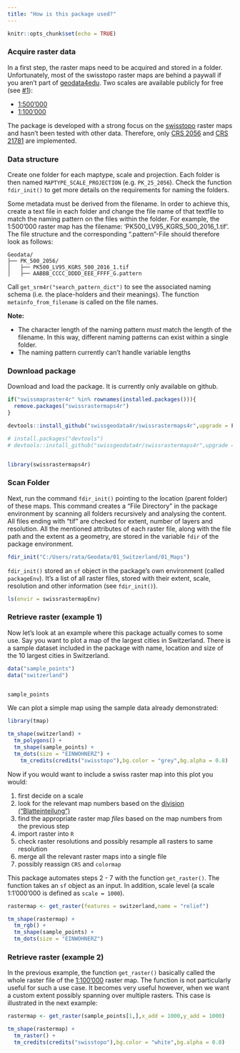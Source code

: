 ```yaml
---
title: "How is this package used?"
---
```


```r
knitr::opts_chunk$set(echo = TRUE)
```


### Acquire raster data

In a first step, the raster maps need to be acquired and stored in a folder. Unfortunately, most of the swisstopo raster maps are behind a paywall if you aren't part of [geodata4edu](https://geodata4edu.ch/).  Two scales are available publicly for free (see [#1](https://github.com/swissgeodata4r/swissrastermaps4r/issues/1)):

- [1:500'000](https://shop.swisstopo.admin.ch/en/products/maps/national/digital/srm500)
- [1:100'000](https://shop.swisstopo.admin.ch/en/products/maps/national/digital/srm1000)


The package is developed with a strong focus on the  [swisstopo](https://shop.swisstopo.admin.ch/de/products/maps/national/digital/) raster maps and hasn't been tested with other data. Therefore, only [CRS 2056](https://epsg.io/2056) and [CRS 21781](https://epsg.io/21781) are implemented.


### Data structure

Create one folder for each maptype, scale and projection. Each folder is then named `MAPTYPE_SCALE_PROJECTION` (e.g. `PK_25_2056`). Check the function `fdir_init()` to get more details on the requirements for naming the folders.

Some metadata must be derived from the filename. In order to achieve this, create a text file in each folder and change the file name of that textfile to match the naming pattern on the files within the folder. For example, the 1:500'000 raster map has the filename: 'PK500_LV95_KGRS_500_2016_1.tif'. The file structure and the corresponding ".pattern"-File should therefore look as follows:

```
Geodata/
├── PK_500_2056/
│   ├── PK500_LV95_KGRS_500_2016_1.tif
│   ├── AABBB_CCCC_DDDD_EEE_FFFF_G.pattern
```
Call `get_srm4r("search_pattern_dict")` to see the associated naming schema (i.e. the place-holders and their meanings). The function `metainfo_from_filename` is called on the file names.

**Note:**

- The character length of the naming pattern *must* match the length of the filename. In this way, different naming patterns can exist within a single folder.
- The naming pattern currently can't handle variable lengths

### Download package

Download and load the package. It is currently only available on github. 

```r
if("swissmapraster4r" %in% rownames(installed.packages())){
  remove.packages("swissrastermaps4r")
}

devtools::install_github("swissgeodata4r/swissrastermaps4r",upgrade = F)
```

```r

# install.packages("devtools")
# devtools::install_github("swissgeodata4r/swissrastermaps4r",upgrade = F)


library(swissrastermaps4r)

```

### Scan Folder

Next, run the command `fdir_init()` pointing to the location (parent folder) of these maps. This command creates a "File Directory" in the package environment by scanning all folders recursively and analysing the content. All files ending with "tif" are checked for extent, number of layers and resolution. All the mentioned attributes of each raster file, along with the file path and the extent as a geometry, are stored in the variable `fdir` of the package environment.


```r
fdir_init("C:/Users/rata/Geodata/01_Switzerland/01_Maps")
```


`fdir_init()` stored an `sf` object in the package's own environment (called `packageEnv`). It's a list of all raster files, stored with their extent, scale, resolution and other information (see `fdir_init()`).


```r
ls(envir = swissrastermapEnv)
```


### Retrieve raster (example 1)

Now let's look at an example where this package actually comes to some use. Say you want to plot a map of the largest cities in Switzerland. There is a sample dataset included in the package with name, location and size of the 10 largest cities in Switzerland. 

```r
data("sample_points")
data("switzerland")


sample_points
```


We can plot a simple map using the sample data already demonstrated: 

```r
library(tmap)

tm_shape(switzerland) + 
  tm_polygons() + 
  tm_shape(sample_points) + 
  tm_dots(size = "EINWOHNERZ") +
    tm_credits(credits("swisstopo"),bg.color = "grey",bg.alpha = 0.8)

```

Now if you would want to include a swiss raster map into this plot you would:

1. first decide on a scale
2. look for the relevant map numbers based on the [division ("Blatteinteilung")](https://map.geo.admin.ch/?selectedNode=node_ch.swisstopo.pixelkarte-pk50.metadata1&Y=660000&X=190000&zoom=1&bgLayer=ch.swisstopo.pixelkarte-farbe&layers=ch.swisstopo.pixelkarte-pk50.metadata&time_current=latest&lang=de&topic=ech)
3. find the appropriate raster map _files_ based on the map numbers from the previous step
4. import raster into `R`
5. check raster resolutions and possibly resample all rasters to same resolution
6. merge all the relevant raster maps into a single file
7. possibly reassign `CRS` and `colormap` 

This package automates steps 2 - 7 with the function `get_raster()`. The function takes an `sf` object as an input. In addition, scale level (a scale 1:1'000'000 is defined as `scale = 1000`).


```r

rastermap <- get_raster(features = switzerland,name = "relief")

tm_shape(rastermap) + 
  tm_rgb() + 
  tm_shape(sample_points) + 
  tm_dots(size = "EINWOHNERZ")
```

### Retrieve raster (example 2)

In the previous example, the function `get_raster()` basically called the whole raster file of the [1:100'000](https://shop.swisstopo.admin.ch/en/products/maps/national/digital/srm1000) raster map. The function is not particularly useful for such a use case. It becomes very useful however, when we want a custom extent possibly spanning over multiple rasters. This case is illustrated in the next example:
```r
rastermap <- get_raster(sample_points[1,],x_add = 1000,y_add = 1000)

tm_shape(rastermap) + 
  tm_raster() + 
  tm_credits(credits("swisstopo"),bg.color = "white",bg.alpha = 0.8)
```



